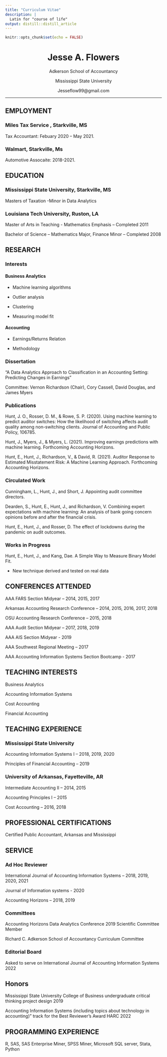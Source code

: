 ```yaml
---
title: "Curriculum Vitae"
description: |
  Latin for "course of life"
output: distill::distill_article
---
```


```r
knitr::opts_chunk$set(echo = FALSE)
```

<center>

# Jesse A. Flowers

Adkerson School of Accountancy

Mississippi State University

Jesseflow99@gmail.com

</center>

------------------------------------------------------------------------

## EMPLOYMENT

### Miles Tax Service , Starkville, MS

Tax Accountant: Febuary 2020 -- May 2021.

### Walmart, Starkville, Ms

Automotive Assocaite: 2018-2021.


## EDUCATION

### Mississippi State University, Starkville, MS

Masters of Taxation
 -Minor in Data Analytics

### Louisiana Tech University, Ruston, LA

Master of Arts in Teaching - Mathematics Emphasis -- Completed 2011

Bachelor of Science -- Mathematics Major, Finance Minor -- Completed 2008

## RESEARCH

### Interests

#### Business Analytics

-   Machine learning algorithms

-   Outlier analysis

-   Clustering

-   Measuring model fit

#### Accounting

-   Earnings/Returns Relation

-   Methodology

### Dissertation

"A Data Analytics Approach to Classification in an Accounting Setting: Predicting Changes in Earnings"

Committee: Vernon Richardson (Chair), Cory Cassell, David Douglas, and James Myers

### Publications

Hunt, J. O., Rosser, D. M., & Rowe, S. P. (2020). Using machine learning to predict auditor switches: How the likelihood of switching affects audit quality among non-switching clients. Journal of Accounting and Public Policy, 106785.

Hunt, J., Myers, J., & Myers, L. (2021). Improving earnings predictions with machine learning. Forthcoming Accounting Horizons.

Hunt, E., Hunt, J., Richardson, V., & David, R. (2021). Auditor Response to Estimated Misstatement Risk: A Machine Learning Approach. Forthcoming Accounting Horizons.

### Circulated Work

Cunningham, L., Hunt, J., and Short, J. Appointing audit committee directors.

Dearden, S., Hunt, E., Hunt, J., and Richardson, V. Combining expert expectations with machine learning: An analysis of bank going concern opinions before and after the financial crisis.

Hunt, E., Hunt, J., and Rosser, D. The effect of lockdowns during the pandemic on audit outcomes.

### Works in Progress

Hunt, E., Hunt, J., and Kang, Dae. A Simple Way to Measure Binary Model Fit.

-   New technique derived and tested on real data

## CONFERENCES ATTENDED

AAA FARS Section Midyear -- 2014, 2015, 2017

Arkansas Accounting Research Conference -- 2014, 2015, 2016, 2017, 2018

OSU Accounting Research Conference -- 2015, 2018

AAA Audit Section Midyear -- 2017, 2018, 2019

AAA AIS Section Midyear - 2019

AAA Southwest Regional Meeting -- 2017

AAA Accounting Information Systems Section Bootcamp - 2017

## TEACHING INTERESTS

Business Analytics

Accounting Information Systems

Cost Accounting

Financial Accounting

## TEACHING EXPERIENCE

### Mississippi State University

Accounting Information Systems I -- 2018, 2019, 2020

Principles of Financial Accounting -- 2019

### University of Arkansas, Fayetteville, AR

Intermediate Accounting II -- 2014, 2015

Accounting Principles I -- 2015

Cost Accounting -- 2016, 2018

## PROFESSIONAL CERTIFICATIONS

Certified Public Accountant, Arkansas and Mississippi

## SERVICE

### Ad Hoc Reviewer

International Journal of Accounting Information Systems -- 2018, 2019, 2020, 2021

Journal of Information systems - 2020

Accounting Horizons -- 2018, 2019

### Committees

Accounting Horizons Data Analytics Conference 2019 Scientific Committee Member

Richard C. Adkerson School of Accountancy Curriculum Committee

### Editorial Board

Asked to serve on International Journal of Accounting Information Systems 2022

## Honors

Mississippi State University College of Business undergraduate critical thinking project design 2019

Accounting Information Systems (including topics about technology in accounting)" track for the Best Reviewer's Award HARC 2022

## PROGRAMMING EXPERIENCE

R, SAS, SAS Enterprise Miner, SPSS Miner, Microsoft SQL server, Stata, Python